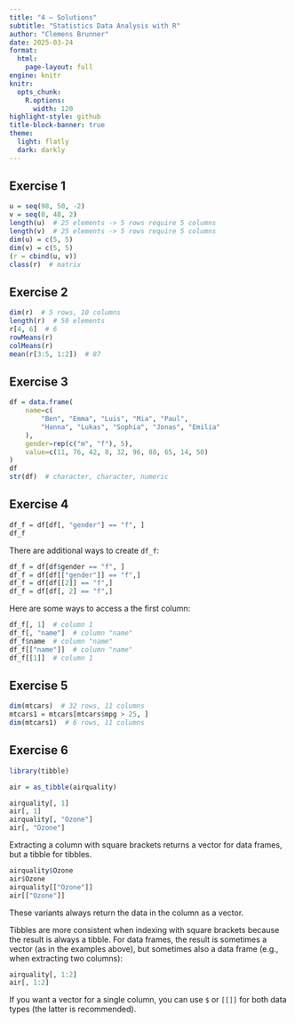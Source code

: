 ```yaml
---
title: "4 – Solutions"
subtitle: "Statistics Data Analysis with R"
author: "Clemens Brunner"
date: 2025-03-24
format:
  html:
    page-layout: full
engine: knitr
knitr:
  opts_chunk: 
    R.options:
      width: 120
highlight-style: github
title-block-banner: true
theme:
  light: flatly
  dark: darkly
---
```


## Exercise 1

```r
u = seq(98, 50, -2)
v = seq(0, 48, 2)
length(u)  # 25 elements -> 5 rows require 5 columns
length(v)  # 25 elements -> 5 rows require 5 columns
dim(u) = c(5, 5)
dim(v) = c(5, 5)
(r = cbind(u, v))
class(r)  # matrix
```


## Exercise 2

```r
dim(r)  # 5 rows, 10 columns
length(r)  # 50 elements
r[4, 6]  # 6
rowMeans(r)
colMeans(r)
mean(r[3:5, 1:2])  # 87
```


## Exercise 3

```r
df = data.frame(
    name=c(
        "Ben", "Emma", "Luis", "Mia", "Paul",
        "Hanna", "Lukas", "Sophia", "Jonas", "Emilia"
    ),
    gender=rep(c("m", "f"), 5),
    value=c(11, 76, 42, 8, 32, 96, 88, 65, 14, 50)
)
df
str(df)  # character, character, numeric
```


## Exercise 4

```r
df_f = df[df[, "gender"] == "f", ]
df_f
```

:::{.callout-note}
There are additional ways to create `df_f`:

```r
df_f = df[df$gender == "f", ]
df_f = df[df[["gender"]] == "f",]
df_f = df[df[[2]] == "f",]
df_f = df[df[, 2] == "f",]
```
:::

Here are some ways to access a the first column:

```r
df_f[, 1]  # column 1
df_f[, "name"]  # column "name"
df_f$name  # column "name"
df_f[["name"]]  # column "name"
df_f[[1]]  # column 1
```


## Exercise 5

```r
dim(mtcars)  # 32 rows, 11 columns
mtcars1 = mtcars[mtcars$mpg > 25, ]
dim(mtcars1)  # 6 rows, 11 columns
```


## Exercise 6

```r
library(tibble)

air = as_tibble(airquality)
```

```r
airquality[, 1]
air[, 1]
airquality[, "Ozone"]
air[, "Ozone"]
```

Extracting a column with square brackets returns a vector for data frames, but a tibble for tibbles.

```r
airquality$Ozone
air$Ozone
airquality[["Ozone"]]
air[["Ozone"]]
```

These variants always return the data in the column as a vector.

Tibbles are more consistent when indexing with square brackets because the result is always a tibble. For data frames, the result is sometimes a vector (as in the examples above), but sometimes also a data frame (e.g., when extracting two columns):

```r
airquality[, 1:2]
air[, 1:2]
```

If you want a vector for a single column, you can use `$` or `[[]]` for both data types (the latter is recommended).
